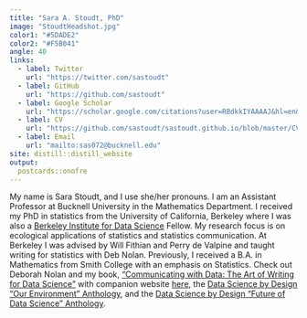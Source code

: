 ```yaml
---
title: "Sara A. Stoudt, PhD"
image: "StoudtHeadshot.jpg"
color1: "#5DADE2"
color2: "#F5B041"
angle: 40
links:
  - label: Twitter
    url: "https://twitter.com/sastoudt"
  - label: GitHub
    url: "https://github.com/sastoudt"
  - label: Google Scholar
    url: "https://scholar.google.com/citations?user=RBdkkIYAAAAJ&hl=en&oi=ao"
  - label: CV
    url: "https://github.com/sastoudt/sastoudt.github.io/blob/master/CV_2025.pdf"
  - label: Email
    url: "mailto:sas072@bucknell.edu"
site: distill::distill_website
output:
  postcards::onofre
---
```

 
My name is Sara Stoudt, and I use she/her pronouns. I am an Assistant Professor at Bucknell University in the Mathematics Department. I received my PhD in statistics from the University of California, Berkeley where I was also a [Berkeley Institute for Data Science](https://bids.berkeley.edu/) Fellow. My research focus is on ecological applications of statistics and statistics communication. At Berkeley I was advised by Will Fithian and Perry de Valpine and taught writing for statistics with Deb Nolan. Previously, I received a B.A. in Mathematics from Smith College with an emphasis on Statistics. Check out Deborah Nolan and my book, ["Communicating with Data: The Art of Writing for Data Science"](https://global.oup.com/academic/product/communicating-with-data-9780198862758?cc=us&lang=en&") with companion website [here](https://communicating-with-data.github.io/), the [Data Science by Design "Our Environment" Anthology](https://datasciencebydesign.org/book-2), and the [Data Science by Design "Future of Data Science" Anthology](https://datasciencebydesign.org/book).